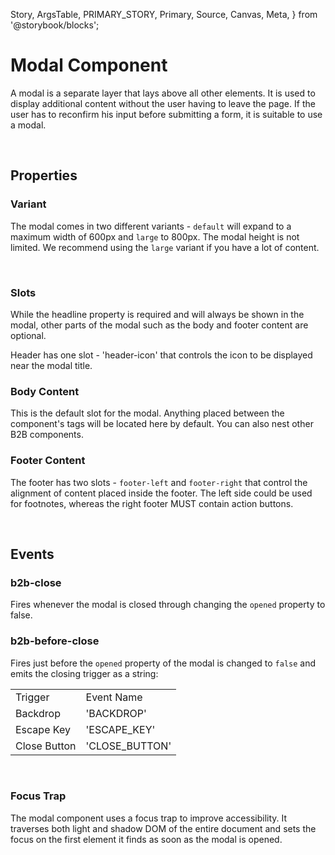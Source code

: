   Story,
  ArgsTable,
  PRIMARY_STORY,
  Primary,
  Source,
  Canvas,
  Meta,
} from '@storybook/blocks';


<Meta of={ModalStories} />

# Modal Component

<Canvas columns={3} withSource="open" withToolbar={false}>
  <Story id="components-status-feedback-modal--story-010-backdrop-dismiss" />
</Canvas>

A modal is a separate layer that lays above all other elements. It is used to display additional content without the user having to leave the page. If the user has to reconfirm his input before submitting a form, it is suitable to use a modal.

<br />

## Properties

<ArgsTable story={PRIMARY_STORY} />

### Variant

The modal comes in two different variants - `default` will expand to a maximum width of 600px and `large`
to 800px. The modal height is not limited. We recommend using the `large` variant if you have a lot of content.

<br />

### Slots

While the headline property is required and will always be shown in the modal, other parts of the modal such as the body and footer
content are optional.

Header has one slot - 'header-icon' that controls the icon to be displayed near the modal title.

### Body Content

This is the default slot for the modal. Anything placed between the component's tags will be located here by default. You can also
nest other B2B components.

### Footer Content

The footer has two slots - `footer-left` and `footer-right` that control the alignment of content placed inside the footer.
The left side could be used for footnotes, whereas the right footer MUST contain action buttons.

<br />

## Events

### b2b-close

Fires whenever the modal is closed through changing the `opened` property to false.

### b2b-before-close

Fires just before the `opened` property of the modal is changed to `false` and emits
the closing trigger as a string:

<table>
  <tr>
    <td>Trigger</td>
    <td>Event Name</td>
  </tr>
  <tr>
    <td>Backdrop</td>
    <td>&#39;BACKDROP&#39;</td>
  </tr>
  <tr>
    <td>Escape Key</td>
    <td>&#39;ESCAPE_KEY&#39;</td>
  </tr>
  <tr>
    <td>Close Button</td>
    <td>&#39;CLOSE_BUTTON&#39;</td>
  </tr>
</table>

<br />

### Focus Trap

The modal component uses a focus trap to improve accessibility. It traverses both light and shadow DOM
of the entire document and sets the focus on the first element it finds as soon as the modal is opened.

